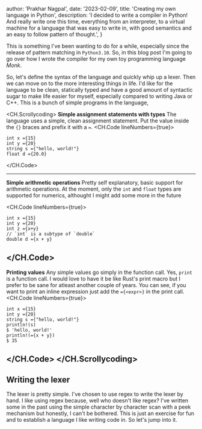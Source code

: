
  author: 'Prakhar Nagpal',
  date: '2023-02-09',
  title: 'Creating my own language in Python',
  description:
    'I decided to write a compiler in Python! And really write one this time, everything from an interpreter, to a virtual machine for a language that was easy to write in, with good semantics and an easy to follow pattern of thought.',
}


This is something I've been wanting to do for a while, especially since the release of pattern matching in `Python3.10`. So, in this blog post I'm going to go over how I 
wrote the compiler for my own toy programming language _Monk_.

So, let's define the syntax of the language and quickly whip up a lexer. Then we can move on to the more interesting things in life.
I'd like for the language to be clean, statically typed and have a good amount of syntactic sugar to make life easier for myself, especially compared to writing Java or C++.
This is a bunch of simple programs in the language,

<CH.Scrollycoding>
**Simple assignment statements with types**
The language uses a simple, clean assignment statement. Put the value inside the `{}` braces and prefix it with a `=`.
<CH.Code lineNumbers={true}>

```monk sample.mnk 
int x ={15}
int y ={20}
string s ={"hello, world!"}
float d ={20.0}
```

</CH.Code>

---
**Simple arithmetic operations**
Pretty self explanatory, basic support for arithmetic operations. At the moment, only the `int` and `float` types are supported for numerics, althought I might add some more in the future

<CH.Code lineNumbers={true}>

```monk sample.mnk 
int x ={15}
int y ={20}
int z ={x+y}
// `int` is a subtype of `double`
double d ={x + y} 
```

</CH.Code>
---
**Printing values**
Any simple values go simply in the function call. Yes, `print` is a function call. I would love to have it be like 
<CommonLink href="https://doc.rust-lang.org/book/ch01-02-hello-world.html#anatomy-of-a-rust-program">Rust's print macro</CommonLink>
but I prefer to be sane for atleast another couple of years. You can see, if you want to print an inline expression just add the `={<expr>}` in the print call.
<CH.Code lineNumbers={true}>

```monk sample.mnk 
int x ={15}
int y ={20}
string s ={"hello, world!"}
println!(s)
$ 'hello, world!'
println!(={x + y})
$ 35 
```

</CH.Code>
</CH.Scrollycoding>
--- 
## Writing the lexer

The lexer is pretty simple. I've chosen to use regex to write the lexer by hand. I like using regex because, well who doesn't like regex? I've written some in the past using the simple character by character scan 
with a peek mechanism but honestly, I can't be bothered. This is just an exercise for fun and to establish a language I like writing code in. So let's jump into it.
